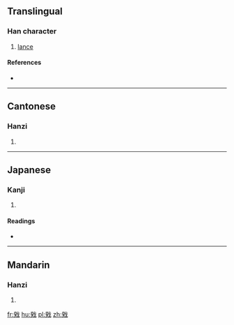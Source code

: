 ==Translingual==

===Han character===
{{Han char|rn=62|rad=戈|as=09|sn=13|four=1345<sub>0</sub>|canj=弓大戈 (NKI)|ids=⿰[[癸]][[戈]]}}

# [[lance]]

====References====
* {{Han ref|kx=0413.230|dkj=11622|dj=0756.160|hdz=21409.070|uh=6223|ud=25123|bh=DD74|bd=56692}}

----

==Cantonese==

===Hanzi===
{{yue-hanzi|jyut=[[kwai4]]|y=kwai4}}

# {{defn|lang=yue|sort=戈09}}

----

==Japanese==

===Kanji===
{{ja-kanji|grade=|rs=戈09}}

# {{defn|lang=ja|sort=戈09}}

====Readings====
* {{ja-readings|on=[[き]] (ki), [[ぎ]] (gi)|kun=[[ほこ]] (hoko)}}

----

==Mandarin==

===Hanzi===
{{cmn-hanzi|pin=[[kuí]] ([[kui2]])|wg=k'uei<sup>2</sup>}}

# {{defn|lang=cmn|sort=戈09}}

[[fr:戣]]
[[hu:戣]]
[[pl:戣]]
[[zh:戣]]